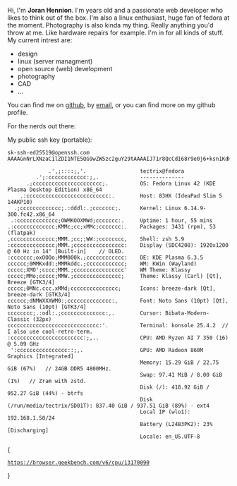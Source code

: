 

Hi, I'm **Joran Hennion**. I'm **<Age />** years old and a passionate web developer who likes to think out of the box. I'm also a linux enthusiast, huge fan of fedora at the moment. Photography is also kinda my thing. Really anything you'd throw at me. Like hardware repairs for example. I'm in for all kinds of stuff. <br />
My current intrest are:

- design
- linux (server managment)
- open source (web) development
- photography
- CAD
- ...

You can find me on [github](https://www.github.com/tectrixdev/), by [email](mailto:gas-overblown-hazy@duck.com), or you can find more on my github profile.

For the nerds out there:

My public ssh key (portable): <br />

```
sk-ssh-ed25519@openssh.com AAAAGnNrLXNzaC1lZDI1NTE5QG9wZW5zc2guY29tAAAAIJ71r8QcCdI68r9e0j6+ksn1KdHoOPRY5A9E2g7pf9eNAAAABHNzaDo=
```

```
             .',;::::;,'.                 tectrix@fedora
         .';:cccccccccccc:;,.             --------------
      .;cccccccccccccccccccccc;.          OS: Fedora Linux 42 (KDE Plasma Desktop Edition) x86_64
    .:cccccccccccccccccccccccccc:.        Host: 83HX (IdeaPad Slim 5 14AKP10)
  .;ccccccccccccc;.:dddl:.;ccccccc;.      Kernel: Linux 6.14.9-300.fc42.x86_64
 .:ccccccccccccc;OWMKOOXMWd;ccccccc:.     Uptime: 1 hour, 55 mins
.:ccccccccccccc;KMMc;cc;xMMc;ccccccc:.    Packages: 3431 (rpm), 53 (flatpak)
,cccccccccccccc;MMM.;cc;;WW:;cccccccc,    Shell: zsh 5.9
:cccccccccccccc;MMM.;cccccccccccccccc:    Display (SDC4208): 1920x1200 @ 60 Hz in 14" [Built-in]    // OLED.
:ccccccc;oxOOOo;MMM000k.;cccccccccccc:    DE: KDE Plasma 6.3.5
cccccc;0MMKxdd:;MMMkddc.;cccccccccccc;    WM: KWin (Wayland)
ccccc;XMO';cccc;MMM.;cccccccccccccccc'    WM Theme: Klassy
ccccc;MMo;ccccc;MMW.;ccccccccccccccc;     Theme: Klassy (Carl) [Qt], Breeze [GTK3/4]
ccccc;0MNc.ccc.xMMd;ccccccccccccccc;      Icons: breeze-dark [Qt], breeze-dark [GTK3/4]
cccccc;dNMWXXXWM0:;cccccccccccccc:,       Font: Noto Sans (10pt) [Qt], Noto Sans (10pt) [GTK3/4]
cccccccc;.:odl:.;cccccccccccccc:,.        Cursor: Bibata-Modern-Classic (32px)
ccccccccccccccccccccccccccccc:'.          Terminal: konsole 25.4.2  // I also use cool-retro-term.
:ccccccccccccccccccccccc:;,..             CPU: AMD Ryzen AI 7 350 (16) @ 5.09 GHz
 ':cccccccccccccccc::;,.                  GPU: AMD Radeon 860M Graphics [Integrated]
                                          Memory: 15.29 GiB / 22.75 GiB (67%)   // 24GB DDR5 4800MHz.
                                          Swap: 97.41 MiB / 8.00 GiB (1%)   // Zram with zstd.
                                          Disk (/): 418.92 GiB / 952.27 GiB (44%) - btrfs
                                          Disk (/run/media/tectrix/SD01T): 837.40 GiB / 937.51 GiB (89%) - ext4
                                          Local IP (wlo1): 192.168.1.50/24
                                          Battery (L24B3PK2): 23% [Discharging]
                                          Locale: en_US.UTF-8
```


{<Link draggable={false} title="Benchmark link" href="https://browser.geekbench.com/v6/cpu/13170090" target="_blank" rel="noopener noreferrer"><pre className="text-center"><code>https://browser.geekbench.com/v6/cpu/13170090</code></pre></Link>}